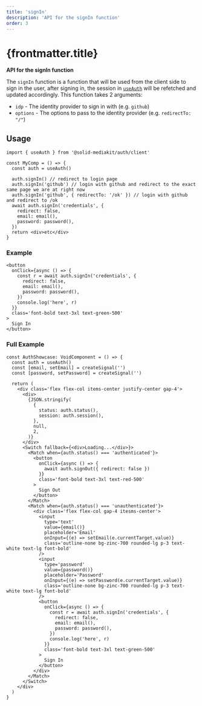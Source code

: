 ```yaml
---
title: 'signIn'
description: 'API for the signIn function'
order: 3
---
```


# {frontmatter.title}

**API for the signIn function**

The `signIn` function is a function that will be used from the client side to sign in the user, after signing in, the session in [`useAuth`](../useauth) will be refetched and updated accordingly.
This function takes 2 arguments:

- `idp` - The identity provider to sign in with (e.g. `github`)
- `options` - The options to pass to the identity provider (e.g. `redirectTo: "/"`)

## Usage

```tsx
import { useAuth } from '@solid-mediakit/auth/client'

const MyComp = () => {
  const auth = useAuth()

  auth.signIn() // redirect to login page
  auth.signIn('github') // login with github and redirect to the exact same page we are at right now
  auth.signIn('github', { redirectTo: '/ok' }) // login with github and redirect to /ok
  await auth.signIn('credentials', {
    redirect: false,
    email: email(),
    password: password(),
  })
  return <div>etc</div>
}
```

### Example

```tsx
<button
  onClick={async () => {
    const r = await auth.signIn('credentials', {
      redirect: false,
      email: email(),
      password: password(),
    })
    console.log('here', r)
  }}
  class='font-bold text-3xl text-green-500'
>
  Sign In
</button>
```

### Full Example

```tsx
const AuthShowcase: VoidComponent = () => {
  const auth = useAuth()
  const [email, setEmail] = createSignal('')
  const [password, setPassword] = createSignal('')

  return (
    <div class='flex flex-col items-center justify-center gap-4'>
      <div>
        {JSON.stringify(
          {
            status: auth.status(),
            session: auth.session(),
          },
          null,
          2,
        )}
      </div>
      <Switch fallback={<div>Loading...</div>}>
        <Match when={auth.status() === 'authenticated'}>
          <button
            onClick={async () => {
              await auth.signOut({ redirect: false })
            }}
            class='font-bold text-3xl text-red-500'
          >
            Sign Out
          </button>
        </Match>
        <Match when={auth.status() === 'unauthenticated'}>
          <div class='flex flex-col gap-4 itesms-center'>
            <input
              type='text'
              value={email()}
              placeholder='Email'
              onInput={(e) => setEmail(e.currentTarget.value)}
              class='outline-none bg-zinc-700 rounded-lg p-3 text-white text-lg font-bold'
            />
            <input
              type='password'
              value={password()}
              placeholder='Password'
              onInput={(e) => setPassword(e.currentTarget.value)}
              class='outline-none bg-zinc-700 rounded-lg p-3 text-white text-lg font-bold'
            />
            <button
              onClick={async () => {
                const r = await auth.signIn('credentials', {
                  redirect: false,
                  email: email(),
                  password: password(),
                })
                console.log('here', r)
              }}
              class='font-bold text-3xl text-green-500'
            >
              Sign In
            </button>
          </div>
        </Match>
      </Switch>
    </div>
  )
}
```
